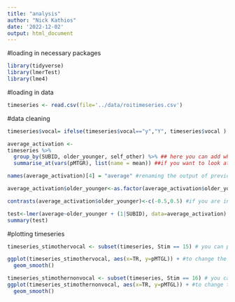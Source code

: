 ```yaml
---
title: "analysis"
author: "Nick Kathios"
date: '2022-12-02'
output: html_document
---
```

#loading in necessary packages
```r
library(tidyverse)
library(lmerTest)
library(lme4)
```

#loading in data
```r
timeseries <- read.csv(file='../data/roitimeseries.csv')
```

#data cleaning
```r
timeseries$vocal= ifelse(timeseries$vocal=="y","Y", timeseries$vocal ) #recoding some values

average_activation <-
timeseries %>%
  group_by(SUBID, older_younger, self_other) %>% ## here you can add which variables you'd be interested in looking at 
  summarise_at(vars(pMTGR), list(name = mean)) ##if you want to look at different ROIs, update the variable in the "vars()" argument to whichever column ROI you want

names(average_activation)[4] = "average" #renaming the output of previous function

average_activation$older_younger<-as.factor(average_activation$older_younger)#if you are interested in another binary variable, just update this to the variable you're using (i.e. "average_activation$[VARIABLE NAME]" in parentheses)

contrasts(average_activation$older_younger)<-c(-0.5,0.5) #if you are interested in another binary variable, just update this to the variable you're using (i.e. "average_activation$[VARIABLE NAME]" in parentheses)

test<-lmer(average~older_younger + (1|SUBID), data=average_activation) #I can explain these stats the next time we meet-- a significant p-value for older_younger1 = a significant effect of age; you can update the "older_younger" variable to test which ones you're interested in
summary(test)
```

#plotting timeseries
```r
timeseries_stimothervocal <- subset(timeseries, Stim == 15) # you can pick any stimuli, but I chose 15 here b/c it is other-selected (i.e. everyone heard it) + it has vocals.

ggplot(timeseries_stimothervocal, aes(x=TR, y=pMTGL)) + #to change the ROI you're plotting, change this y-value
  geom_smooth()

timeseries_stimothernonvocal <- subset(timeseries, Stim == 16) # you can pick any stimuli, but I chose 15 here b/c it is other-selected (i.e. everyone heard it) + it *does not* have vocals.
ggplot(timeseries_stimothernonvocal, aes(x=TR, y=pMTGL)) + #to change the ROI you're plotting, change this y-value
  geom_smooth()
```
